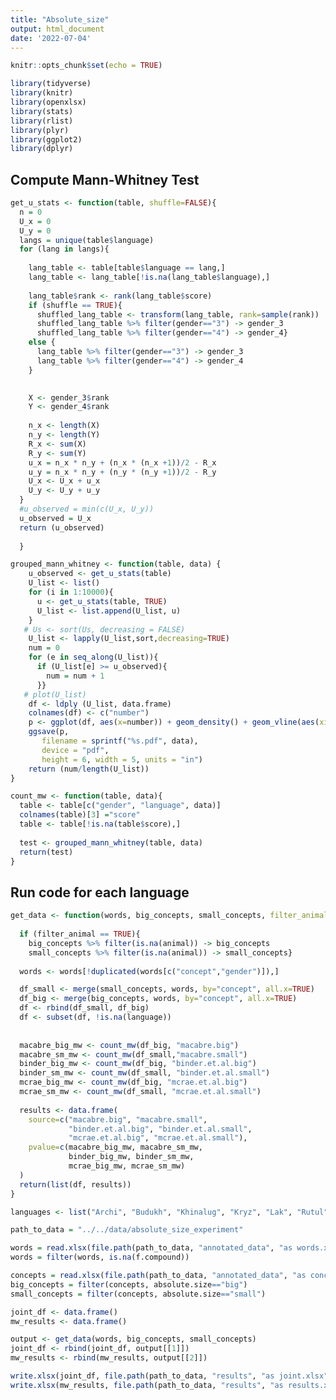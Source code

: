 ```yaml
---
title: "Absolute_size"
output: html_document
date: '2022-07-04'
---
```


```r
knitr::opts_chunk$set(echo = TRUE)
```

```r
library(tidyverse)
library(knitr)
library(openxlsx)
library(stats)
library(rlist)
library(plyr)
library(ggplot2)
library(dplyr)
```

## Compute Mann-Whitney Test

```r
get_u_stats <- function(table, shuffle=FALSE){
  n = 0
  U_x = 0
  U_y = 0
  langs = unique(table$language)
  for (lang in langs){
    
    lang_table <- table[table$language == lang,]
    lang_table <- lang_table[!is.na(lang_table$language),]
    
    lang_table$rank <- rank(lang_table$score)
    if (shuffle == TRUE){
      shuffled_lang_table <- transform(lang_table, rank=sample(rank))
      shuffled_lang_table %>% filter(gender=="3") -> gender_3
      shuffled_lang_table %>% filter(gender=="4") -> gender_4}
    else {
      lang_table %>% filter(gender=="3") -> gender_3
      lang_table %>% filter(gender=="4") -> gender_4
    }
  

    X <- gender_3$rank
    Y <- gender_4$rank
  
    n_x <- length(X)
    n_y <- length(Y)
    R_x <- sum(X)
    R_y <- sum(Y)
    u_x = n_x * n_y + (n_x * (n_x +1))/2 - R_x
    u_y = n_x * n_y + (n_y * (n_y +1))/2 - R_y
    U_x <- U_x + u_x
    U_y <- U_y + u_y
  }
  #u_observed = min(c(U_x, U_y))
  u_observed = U_x
  return (u_observed)
               
  }
```

```r
grouped_mann_whitney <- function(table, data) {
    u_observed <- get_u_stats(table)
    U_list <- list()
    for (i in 1:10000){
      u <- get_u_stats(table, TRUE)
      U_list <- list.append(U_list, u)
    }
   # Us <- sort(Us, decreasing = FALSE)
    U_list <- lapply(U_list,sort,decreasing=TRUE)
    num = 0
    for (e in seq_along(U_list)){
      if (U_list[e] >= u_observed){
        num = num + 1
      }}
   # plot(U_list)
    df <- ldply (U_list, data.frame)
    colnames(df) <- c("number")
    p <- ggplot(df, aes(x=number)) + geom_density() + geom_vline(aes(xintercept=u_observed), color="blue", linetype="dashed", linewidth=1)
    ggsave(p, 
       filename = sprintf("%s.pdf", data),
       device = "pdf",
       height = 6, width = 5, units = "in")
    return (num/length(U_list))
}
```

``` r
count_mw <- function(table, data){
  table <- table[c("gender", "language", data)]
  colnames(table)[3] ="score"
  table <- table[!is.na(table$score),]
  
  test <- grouped_mann_whitney(table, data)
  return(test)
}
``` 


## Run code for each language

```r

get_data <- function(words, big_concepts, small_concepts, filter_animal=FALSE){
  
  if (filter_animal == TRUE){
    big_concepts %>% filter(is.na(animal)) -> big_concepts
    small_concepts %>% filter(is.na(animal)) -> small_concepts}
  
  words <- words[!duplicated(words[c("concept","gender")]),]

  df_small <- merge(small_concepts, words, by="concept", all.x=TRUE)
  df_big <- merge(big_concepts, words, by="concept", all.x=TRUE)
  df <- rbind(df_small, df_big)
  df <- subset(df, !is.na(language))
  
  
  macabre_big_mw <- count_mw(df_big, "macabre.big")
  macabre_sm_mw <- count_mw(df_small,"macabre.small")
  binder_big_mw <- count_mw(df_big, "binder.et.al.big")
  binder_sm_mw <- count_mw(df_small, "binder.et.al.small")
  mcrae_big_mw <- count_mw(df_big, "mcrae.et.al.big")
  mcrae_sm_mw <- count_mw(df_small, "mcrae.et.al.small")
  
  results <- data.frame(
    source=c("macabre.big", "macabre.small", 
             "binder.et.al.big", "binder.et.al.small", 
             "mcrae.et.al.big", "mcrae.et.al.small"),
    pvalue=c(macabre_big_mw, macabre_sm_mw,
             binder_big_mw, binder_sm_mw, 
             mcrae_big_mw, mcrae_sm_mw)
  )
  return(list(df, results))
}
```

```r
languages <- list("Archi", "Budukh", "Khinalug", "Kryz", "Lak", "Rutul", "Tsakhur")

path_to_data = "../../data/absolute_size_experiment"

words = read.xlsx(file.path(path_to_data, "annotated_data", "as words.xlsx"))
words = filter(words, is.na(f.compound))

concepts = read.xlsx(file.path(path_to_data, "annotated_data", "as concepts.xlsx"))
big_concepts = filter(concepts, absolute.size=="big")
small_concepts = filter(concepts, absolute.size=="small")

joint_df <- data.frame()
mw_results <- data.frame()

output <- get_data(words, big_concepts, small_concepts)
joint_df <- rbind(joint_df, output[[1]])
mw_results <- rbind(mw_results, output[[2]])

write.xlsx(joint_df, file.path(path_to_data, "results", "as joint.xlsx"))
write.xlsx(mw_results, file.path(path_to_data, "results", "as results.xlsx"))
```
